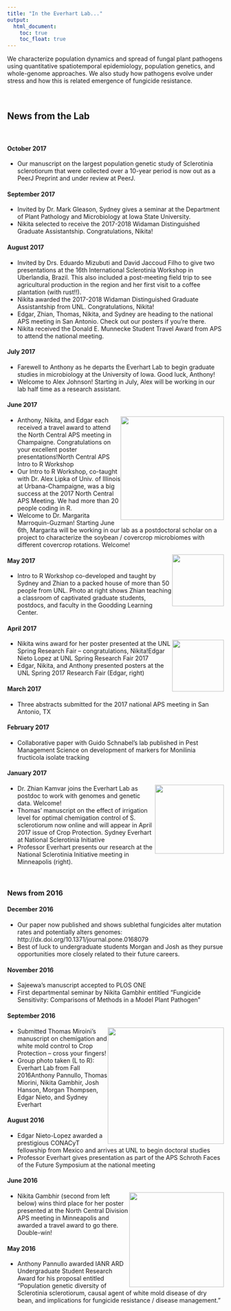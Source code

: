 ```yaml
---
title: "In the Everhart Lab..."
output:
  html_document:
    toc: true
    toc_float: true
---
```

We characterize population dynamics and spread of fungal plant pathogens using quantitative spatiotemporal epidemiology, population genetics, and whole-genome approaches. We also study how pathogens evolve under stress and how this is related emergence of fungicide resistance.

<br>

## News from the Lab

<br> 


#### October 2017

- Our manuscript on the largest population genetic study of Sclerotinia sclerotiorum that were collected over a 10-year period is now out as a PeerJ Preprint and under review at PeerJ.

#### September 2017

- Invited by Dr. Mark Gleason, Sydney gives a seminar at the Department of Plant Pathology and Microbiology at Iowa State University.
- Nikita selected to receive the 2017-2018 Widaman Distinguished Graduate Assistantship. Congratulations, Nikita!

#### August 2017

- Invited by Drs. Eduardo Mizubuti and David Jaccoud Filho to give two presentations at the 16th International Sclerotinia Workshop in Uberlandia, Brazil. This also included a post-meeting field trip to see agricultural production in the region and her first visit to a coffee plantation (with rust!!).
- Nikita awarded the 2017-2018 Widaman Distinguished Graduate Assistantship from UNL. Congratulations, Nikita!
- Edgar, Zhian, Thomas, Nikita, and Sydney are heading to the national APS meeting in San Antonio.  Check out our posters if you're there.
- Nikita received the Donald E. Munnecke Student Travel Award from APS to attend the national meeting.

#### July 2017

- Farewell to Anthony as he departs the Everhart Lab to begin graduate studies in microbiology at the University of Iowa.  Good luck, Anthony!
- Welcome to Alex Johnson!  Starting in July, Alex will be working in our lab half time as a research assistant.

#### June 2017
<img style="float: right;" src="images/IntroRWorkshop2017.png" width="240px">

- Anthony, Nikita, and Edgar each received a travel award to attend the North Central APS meeting in Champaigne.  Congratulations on your excellent poster presentations!North Central APS Intro to R Workshop
- Our Intro to R Workshop, co-taught with Dr. Alex Lipka of Univ. of Illinois at Urbana-Champaigne, was a big success at the 2017 North Central APS Meeting.  We had more than 20 people coding in R.
- Welcome to Dr. Margarita Marroquin-Guzman!  Starting June 6th, Margarita will be working in our lab as a postdoctoral scholar on a project to characterize the soybean / covercrop microbiomes with different covercrop rotations.  Welcome!

<img style="float: right;" src="images/RWorkshopUNL-May2017.jpg" width="120px">

#### May 2017

- Intro to R Workshop co-developed and taught by Sydney and Zhian to a packed house of more than 50 people from UNL. Photo at right shows Zhian teaching a classroom of captivated graduate students, postdocs, and faculty in the Goodding Learning Center.

#### April 2017

<img style="float: right;" src="images/large_EdgarNietoApril2017UNLSpringResFair.jpeg" width="120px">

- Nikita wins award for her poster presented at the UNL Spring Research Fair -- congratulations, Nikita!Edgar Nieto Lopez at UNL Spring Research Fair 2017
- Edgar, Nikita, and Anthony presented posters at the UNL Spring 2017 Research Fair (Edgar, right)

#### March 2017

- Three abstracts submitted for the 2017 national APS meeting in San Antonio, TX

#### February 2017

- Collaborative paper with Guido Schnabel's lab published in Pest Management Science on development of markers for Monilinia fructicola isolate tracking

#### January 2017

<img style="float: right;" src="images/NSI-meeting2017Everhart.jpg" width="160px">

- Dr. Zhian Kamvar joins the Everhart Lab as postdoc to work with genomes and genetic data.  Welcome!
- Thomas' manuscript on the effect of irrigation level for optimal chemigation control of S. sclerotiorum now online and will appear in April 2017 issue of Crop Protection. Sydney Everhart at National Sclerotinia Initiative
- Professor Everhart presents our research at the National Sclerotinia Initiative meeting in Minneapolis (right).

<br>

### News from 2016

#### December 2016

- Our paper now published and shows sublethal fungicides alter mutation rates and potentially alters genomes: http://dx.doi.org/10.1371/journal.pone.0168079
- Best of luck to undergraduate students Morgan and Josh as they pursue opportunities more closely related to their future careers.

#### November 2016

- Sajeewa's manuscript accepted to PLOS ONE
- First departmental seminar by Nikita Gambhir entitled "Fungicide Sensitivity: Comparisons of Methods in a Model Plant Pathogen"

#### September 2016

<img style="float: right;" src="images/EverhartLab_Fall2016.jpg" width="270px">

- Submitted Thomas Miroini's manuscript on chemigation and white mold control to Crop Protection -- cross your fingers!
- Group photo taken (L to R): Everhart Lab from Fall 2016Anthony Pannullo, Thomas Miorini, Nikita Gambhir, Josh Hanson, Morgan Thompsen, Edgar Nieto, and Sydney Everhart

#### August 2016

- Edgar Nieto-Lopez awarded a prestigious CONACyT fellowship from Mexico and arrives at UNL to begin doctoral studies
- Professor Everhart gives presentation as part of the APS Schroth Faces of the Future Symposium at the national meeting

#### June 2016

<img style="float: right;" src="images/NCAPS Awardees_2016.jpg" width="220px">

- Nikita Gambhir (second from left below) wins third place for her poster presented at the North Central Division APS meeting in Minneapolis and awarded a travel award to go there.  Double-win!

#### May 2016

- Anthony Pannullo awarded IANR ARD Undergraduate Student Research Award for his proposal entitled "Population genetic diversity of Sclerotinia sclerotiorum, causal agent of white mold disease of dry bean, and implications for fungicide resistance / disease management."